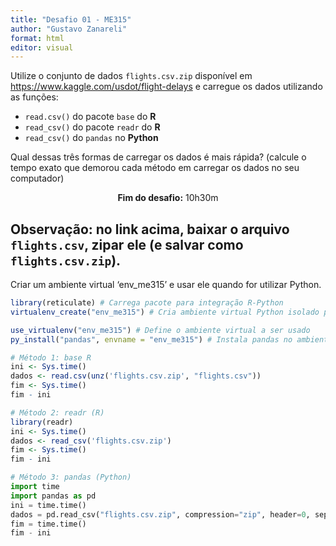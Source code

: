 ---
title: "Desafio 01 - ME315"
author: "Gustavo Zanareli"
format: html
editor: visual
---

Utilize o conjunto de dados `flights.csv.zip` disponível em <https://www.kaggle.com/usdot/flight-delays> e carregue os dados utilizando as funções:

-   `read.csv()` do pacote `base` do **R**
-   `read_csv()` do pacote `readr` do **R**
-   `read_csv()` do `pandas` no **Python**

Qual dessas três formas de carregar os dados é mais rápida? (calcule o tempo exato que demorou cada método em carregar os dados no seu computador)

<center>**Fim do desafio:** 10h30m</center>

## Observação: no link acima, baixar o arquivo `flights.csv`, zipar ele (e salvar como `flights.csv.zip`).

Criar um ambiente virtual 'env_me315' e usar ele quando for utilizar Python.

```{r}
library(reticulate) # Carrega pacote para integração R-Python
virtualenv_create("env_me315") # Cria ambiente virtual Python isolado para o projeto
```

```{r}
use_virtualenv("env_me315") # Define o ambiente virtual a ser usado
py_install("pandas", envname = "env_me315") # Instala pandas no ambiente virtual
```

```{r}
# Método 1: base R
ini <- Sys.time()
dados <- read.csv(unz('flights.csv.zip', "flights.csv"))
fim <- Sys.time()
fim - ini
```

```{r}
# Método 2: readr (R)
library(readr)
ini <- Sys.time()
dados <- read_csv('flights.csv.zip')
fim <- Sys.time()
fim - ini
```

```{python}
# Método 3: pandas (Python)
import time
import pandas as pd
ini = time.time()
dados = pd.read_csv("flights.csv.zip", compression="zip", header=0, sep=",", low_memory=False)
fim = time.time()
fim - ini
```